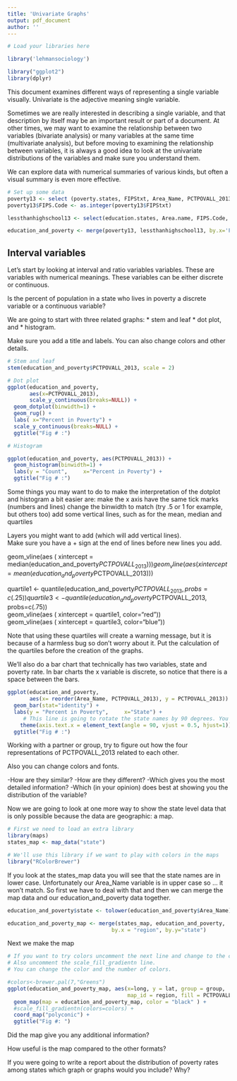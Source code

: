 ```yaml
---
title: 'Univariate Graphs'
output: pdf_document
author: ''
---
```

```r
# Load your libraries here

library('lehmansociology')

library("ggplot2")
library(dplyr)

```
This document examines different ways of representing a single variable visually.
Univariate is the adjective meaning single variable.

Sometimes we are really interested in describing a single variable, and that description by itself may be an important result or part of a document.
At other times, we may want to examine the relationship between two variables (bivariate analysis) or many variables at the same time (multivariate analysis), but before moving to examining the relationship between variables, it is always a good idea to look at the univariate distributions of the variables and make sure you understand them. 

We can explore data with numerical summaries of various kinds, but often a visual summary is
even more effective.

```r
# Set up some data
poverty13 <- select (poverty.states, FIPStxt, Area_Name, PCTPOVALL_2013)
poverty13$FIPS.Code <- as.integer(poverty13$FIPStxt)

lessthanhighschool13 <- select(education.states, Area.name, FIPS.Code, Percent.of.adults.with.less.than.a.high.school.diploma..2009.2013)

education_and_poverty <- merge(poverty13, lessthanhighschool13, by.x='FIPS.Code', by.y='FIPS.Code')
```

## Interval variables

Let's start by looking at interval and ratio variables variables. 
These are variables with numerical meanings.
These variables can be either discrete or continuous.

Is the percent of population in a state who lives in poverty a discrete variable or a continuous variable?


We are going to start with three related graphs:
* stem and leaf
* dot plot, and
* histogram.

Make sure you add a title and labels. You can also change colors and other details.

````r
# Stem and leaf
stem(education_and_poverty$PCTPOVALL_2013, scale = 2)

````

````r
# Dot plot
ggplot(education_and_poverty,
       aes(x=PCTPOVALL_2013),
       scale_y_continuous(breaks=NULL)) +
  geom_dotplot(binwidth=1) +
  geom_rug() +
  labs( x="Percent in Poverty") +
  scale_y_continuous(breaks=NULL) +
  ggtitle("Fig # :")

````

````r
# Histogram

ggplot(education_and_poverty, aes(PCTPOVALL_2013)) +
  geom_histogram(binwidth=1) +
  labs(y = "Count",     x="Percent in Poverty") +
  ggtitle("Fig # :")

````
Some things you may want to do to make the interpretation of the dotplot and histogram a bit easier are:
 make the x axis have the same tick marks (numbers and lines)
 change the binwidth to match (try .5 or 1 for example, but others too)
 add some vertical lines, such as for the mean, median and quartiles
 
Layers you might want to add (which will add vertical lines).  
Make sure you have a + sign at the end of lines before new lines you add.

 geom_vline(aes ( xintercept  = median(education_and_poverty$PCTPOVALL_2013)))  
 geom_vline(aes ( xintercept  = mean(education_and_poverty$PCTPOVALL_2013)))  


 quartile1 <- quantile(education_and_poverty$PCTPOVALL_2013, probs=c(.25))  
 quartile3 <- quantile(education_and_poverty$PCTPOVALL_2013, probs=c(.75))  
 geom_vline(aes ( xintercept  = quartile1, color="red"))  
 geom_vline(aes ( xintercept  = quartile3, color="blue"))  

 Note that using these quartiles will create a warning message, but it is because of
a harmless bug so don't worry about it.
 Put the calculation of the quartiles before the creation of the graphs.


We'll also do a bar chart that technically has two variables, state and poverty rate.
In bar charts the x variable is discrete, so notice that there is a space between the bars.
```r

ggplot(education_and_poverty, 
       aes(x= reorder(Area_Name, PCTPOVALL_2013), y = PCTPOVALL_2013)) +
  geom_bar(stat="identity") +
  labs(y = "Percent in Poverty",     x="State") +
     # This line is going to rotate the state names by 90 degrees. You can try other values.
    theme(axis.text.x = element_text(angle = 90, vjust = 0.5, hjust=1)) +
  ggtitle("Fig # :")

```



Working with a partner or group, try to figure out how the four representations of PCTPOVALL_2013 related to each other. 



 Also you can change colors and fonts.

 -How are they similar?
 -How are they different?
 -Which gives you the most detailed information?
 -Which (in your opinion) does best at showing you the distribution of the variable?
 
Now we are going to look at one more way to show the state level data that is only possible because the data are geographic: a map.

```r
# First we need to load an extra library
library(maps)
states_map <- map_data("state")

# We'll use this library if we want to play with colors in the maps
library("RColorBrewer")

```
If you look at the states_map data you will see that the state names are in lower case.
Unfortunately our Area_Name variable is in upper case so ... it won't match.  So first we have to deal with that and then we can merge the map data and our education_and_poverty data together.

```r

education_and_poverty$state <- tolower(education_and_poverty$Area_Name)

education_and_poverty_map <- merge(states_map, education_and_poverty, 
                                 by.x = "region", by.y="state")

```


Next we make the map
```r
# If you want to try colors uncomment the next line and change to the color you want.
# Also uncomment the scale_fill_gradientn line.
# You can change the color and the number of colors.

#colors<-brewer.pal(7,"Greens")
ggplot(education_and_poverty_map, aes(x=long, y = lat, group = group, 
                                      map_id = region, fill = PCTPOVALL_2013)) +
  geom_map(map = education_and_poverty_map, color = "black" ) +
  #scale_fill_gradientn(colors=colors) +
  coord_map("polyconic") +
  ggtitle("Fig #: ")

```

Did the map give you any additional information? 

How useful is the map compared to the other formats?

If you were going to write a report about the distribution of poverty rates among states which graph or graphs would you include? Why?


